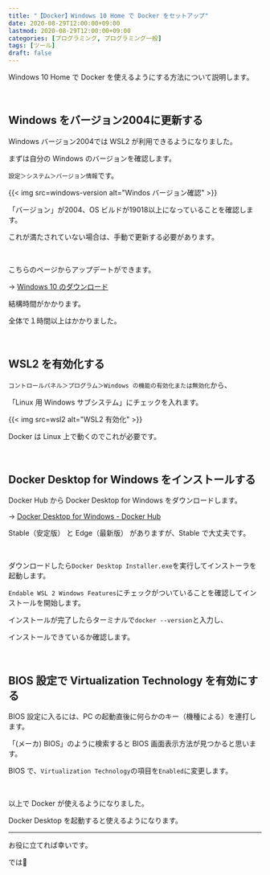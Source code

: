 ```yaml
---
title: "【Docker】Windows 10 Home で Docker をセットアップ"
date: 2020-08-29T12:00:00+09:00
lastmod: 2020-08-29T12:00:00+09:00
categories: [プログラミング, プログラミング一般]
tags: [ツール]
draft: false
---
```


Windows 10 Home で Docker を使えるようにする方法について説明します。

<br/>

## Windows をバージョン2004に更新する

Windows バージョン2004では WSL2 が利用できるようになりました。

<!--more-->

まずは自分の Windows のバージョンを確認します。

`設定＞システム＞バージョン情報`です。

{{< img src=windows-version alt="Windos バージョン確認" >}}

「バージョン」が2004、OS ビルドが19018以上になっていることを確認します。

これが満たされていない場合は、手動で更新する必要があります。

<br/>

こちらのページからアップデートができます。

→ [Windows 10 のダウンロード](https://www.microsoft.com/ja-jp/software-download/windows10)

結構時間がかかります。

全体で１時間以上はかかりました。

<br/>

## WSL2 を有効化する

`コントロールパネル＞プログラム＞Windows の機能の有効化または無効化`から、

「Linux 用 Windows サブシステム」にチェックを入れます。

{{< img src=wsl2 alt="WSL2 有効化" >}}

Docker は Linux 上で動くのでこれが必要です。

<br/>

## Docker Desktop for Windows をインストールする

Docker Hub から Docker Desktop for Windows をダウンロードします。

→ [Docker Desktop for Windows - Docker Hub](https://hub.docker.com/editions/community/docker-ce-desktop-windows/)

Stable（安定版） と Edge（最新版） がありますが、Stable で大丈夫です。

<br/>

ダウンロードしたら`Docker Desktop Installer.exe`を実行してインストーラを起動します。

`Endable WSL 2 Windows Features`にチェックがついていることを確認してインストールを開始します。

インストールが完了したらターミナルで`docker --version`と入力し、

インストールできているか確認します。

<br/>

## BIOS 設定で Virtualization Technology を有効にする

BIOS 設定に入るには、PC の起動直後に何らかのキー（機種による）を連打します。

「(メーカ) BIOS」のように検索すると BIOS 画面表示方法が見つかると思います。

BIOS で、`Virtualization Technology`の項目を`Enabled`に変更します。

<br/>

以上で Docker が使えるようになりました。

Docker Desktop を起動すると使えるようになります。

---

お役に立てれば幸いです。

では👋
